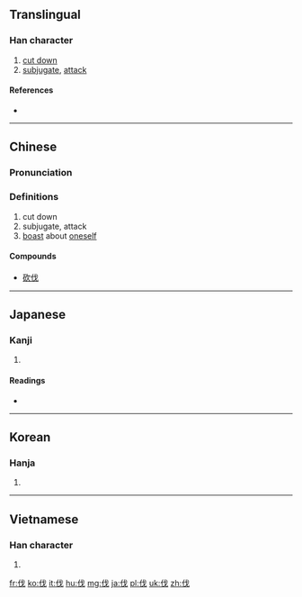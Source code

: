 {{also|代}}
==Translingual==
{{stroke order}}
{{stroke order|type=tbw}}

===Han character===
{{Han char|rn=9|rad=人|as=04|sn=6|four=2325<sub>0</sub>|canj=人戈 (OI)|ids=⿰[[亻]][[戈]]}}

# [[cut down]]
# [[subjugate]], [[attack]]

====References====
* {{Han ref|kx=0096.010|dkj=00439|dj=0203.010|hdz=10120.080|uh=4F10|ud=20240|bh=A5EF|bd=42479}}

----

==Chinese==
{{zh-forms}}

===Pronunciation===
{{zh-pron
|m=fá
|c=fat6
|mc=y
|oc=y
|ma=Zh-fá.ogg
|cat=v
}}

===Definitions===

# cut down
# subjugate, attack
# [[boast]] about [[oneself]]

====Compounds====
* [[砍伐]]

----

==Japanese==

===Kanji===
{{ja-kanji|grade=c|rs=人04}}

# {{defn|lang=ja|sort=人04}}

====Readings====
* {{ja-readings|on=[[ばつ]] (batsu)|kun=[[きる]] (kiru), [[うつ]] (utsu), [[ほこる]] (hokoru)}}

----

==Korean==

===Hanja===
{{ko-hanja|hangeul=벌|rv=beol|mr=pŏl}}

# {{defn|lang=ko|sort=人04}}

----

==Vietnamese==

===Han character===
{{vi-hantu|phạt|rs=人04}}

# {{defn|lang=vi|sort=人04}}

[[fr:伐]]
[[ko:伐]]
[[it:伐]]
[[hu:伐]]
[[mg:伐]]
[[ja:伐]]
[[pl:伐]]
[[uk:伐]]
[[zh:伐]]